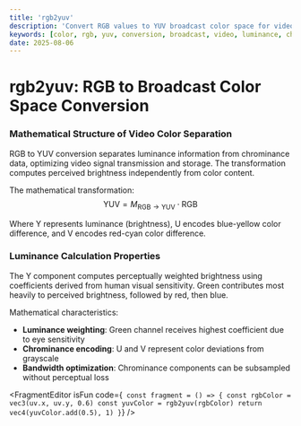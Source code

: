 ```yaml
---
title: 'rgb2yuv'
description: 'Convert RGB values to YUV broadcast color space for video processing'
keywords: [color, rgb, yuv, conversion, broadcast, video, luminance, chrominance]
date: 2025-08-06
---
```



# rgb2yuv: RGB to Broadcast Color Space Conversion

### Mathematical Structure of Video Color Separation

RGB to YUV conversion separates luminance information from chrominance data, optimizing video signal transmission and storage. The transformation computes perceived brightness independently from color content.

The mathematical transformation:
$$\text{YUV} = M_{\text{RGB}\rightarrow\text{YUV}} \cdot \text{RGB}$$

Where Y represents luminance (brightness), U encodes blue-yellow color difference, and V encodes red-cyan color difference.

### Luminance Calculation Properties

The Y component computes perceptually weighted brightness using coefficients derived from human visual sensitivity. Green contributes most heavily to perceived brightness, followed by red, then blue.

Mathematical characteristics:

- **Luminance weighting**: Green channel receives highest coefficient due to eye sensitivity
- **Chrominance encoding**: U and V represent color deviations from grayscale
- **Bandwidth optimization**: Chrominance components can be subsampled without perceptual loss

<FragmentEditor
        isFun
        code={`
const fragment = () => {
        const rgbColor = vec3(uv.x, uv.y, 0.6)
        const yuvColor = rgb2yuv(rgbColor)
        return vec4(yuvColor.add(0.5), 1)
}`}
/>
